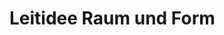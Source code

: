 # Leitidee Raum und Form


<!-- > **Bedeutsame Lerngegenstände** -->
<!-- > -->
<!-- > - Punkt, Strecke -->
<!-- > - Dreieck, Viereck -->
<!-- > - Winkel -->
<!-- > - Geometrische Körper -->
<!-- > - Vektor -->
<!-- > - Skalarprodukt -->
<!-- > - Gerade, Ebene -->
<!-- > - Sätze am Kreis -->
<!-- > - Satzgruppe des Pythagoras -->
<!-- >   -->
<!-- > **Literaturempfehlungen**   -->
<!-- >  -->
<!-- > - @Franke2016: *Didaktik der Geometrie. In der Grundschule* -->
<!-- > - @Weigand2018: *Didaktik der Geometrie für die Sekundarstufe I* -->
<!-- > - @Tietze:2000: *Mathematikunterricht in der Sekundarstufe II. Band 2: Didaktik der Analytischen Geometrie und Linearen Algebra* -->


<!-- ## Übersicht zur Geometrie -->

<!-- Im Rahmen der Vorlesung wurde ein Übersichtsbild erstellt, in dem geometrische Objekte (gelb), Relationen (rot), Sätze (blau) und relevante Werkzeuge (grün) in Beziehung zueinander gesetzt werden (siehe Abbildung \@ref(fig:KonzeptRaumForm). Die Übersicht steht auch als [pdf-Datei](files/Stoffdidaktik-WiSe2122-AnhangR-KonzeptRaumForm.pdf) zur Verfügung. -->

<!-- ```{r KonzeptRaumForm, echo=FALSE, fig.cap="Übersicht zur Geometrie", fig.align='center', out.width='75%'} -->
<!-- knitr::include_graphics("pictures/D-KonzeptRaumForm.png") -->
<!-- ```   -->

<!-- Eine derartige Übersicht kann Ihnen bei der stoffdidaktischen Analyse helfen, fachliche Zusammenhänge im Blick zu behalten und Sie in der Spezifizierung und Strukturierung von Lerninhalten zu unterstützen. -->

<!-- ## Elementargeometrische Sätze -->

<!-- Elementargeometrische Sätze bieten eine gute Möglichkeit, Argumentieren und Beweisen auf verschiedenen Niveaus im Mathematikunterricht zu realisieren. -->

<!-- ### Innenwinkelsatz für Dreiecke -->

<!-- Dass die Innenwinkelsumme von (ebenen) Dreiecken stets $180°$ beträgt, lässt sich auf verschiedene Weisen plausibel machen und begründen. -->

<!-- Zunächst einmal ist es möglich, die Innenwinkel tatsächlich **auszumessen und zu addieren**. Dies ist besonders dann überzeugend, wenn die Schülerinnen und Schüler selbst ein beliebiges Dreieck zeichnen und daran ihre Messungen vornehmen. Aufgrund von Messungenauigkeiten wird es ggf. vorkommen, dass die Summe nicht exakt $180°$ beträgt, aber immerhin sollten sich alle Innenwinkelsummen in diesem Bereich bewegen. Ein nächster Schritt könnte die Nutzung **Dynamischer Geometriesoftware** sein, wo die Messungen und die Summe exakter bestimmt werden können. Dabei überzeugt weiterhin die Möglichkeit, das Dreieck selbst zu variieren und simultan zu erkennen, dass sich zwar die Größen der drei Innenwinkel ändern, nicht jedoch ihre Summe. -->

<!-- Auf enaktiver Ebene sind das **Abreißen von Ecken**^[Es ist darauf zu achten, dass wirklich *gerissen* und nicht *geschnitten* wird, weil sonst nicht mehr erkennbar ist, was die eigentliche Ecke war.] oder das **Aneinanderlegen zueinander kongruenter Dreiecke** mögliche Herangehensweisen, um einen gestreckten Winkel von $180°$ zu erzeugen (siehe Abbildung \@ref(fig:InnenwinkelReissen)). -->


<!-- (ref:citeInnenwinkelReissen) Innenwinkelsumme enaktiv bestimmen [@Etzold2014a 32] -->

<!-- ```{r InnenwinkelReissen, echo=FALSE, fig.cap="(ref:citeInnenwinkelReissen)", fig.align='center', out.width='75%'} -->
<!-- knitr::include_graphics("pictures/C-InnenwinkelReissen.png") -->
<!-- ``` -->



<!-- Gegenüber dem Messen und Rechnen hat dieses Vorgehen, insbesondere das Aneinanderlegen, die Besonderheit, dass daran schon eine allgemeine Beweisidee sichtbar wird. Dies ist auch der Fall, wenn man einen **Stift im Inneren des Dreiecks wandern**, der, wenn er alle Ecken einmal abgelaufen ist, insgesamt eine halbe Drehung (also um $180°$) vollführt hat (siehe Abbildung \@ref(fig:InnenwinkelStift)). -->


<!-- ```{r InnenwinkelStift, echo=FALSE, fig.cap="Innenwinkelsumme mit Stiftbewegung erfahren", fig.align='center', out.width='50%'} -->
<!-- knitr::include_graphics("pictures/C-InnenwinkelStift.gif") -->
<!-- ``` -->

<!-- Für den eigentlichen Beweis kann man parallel zu einer Dreiecksseite einen Gerade durch den gegenüberliegenden Punkt zeichnen (siehe Abbildung \@ref(fig:InnenwinkelBeweisfigure)) und den gestreckten Winkel von $180°$ mithilfe Wechselwinkelsatzes begründen. -->


<!-- ```{r InnenwinkelBeweisfigure, echo=FALSE, fig.cap="Beweisfigur des Innenwinkelsatzes für Dreiecke", fig.align='center', out.width='75%'} -->
<!-- knitr::include_graphics("pictures/C-InnenwinkelBeweisfigur.png") -->
<!-- ``` -->

<!-- ### Sätze am Kreis -->

<!-- #### Zentri-Peripheriewinkelsatz -->

<!-- Der Zentri-Peripheriewinkelsatz besagt, dass der Zentriwinkel über der Sehne eines Kreises stets doppelt so groß ist wie ein Peripheriewinkel auf derselben Seite derselben Sehne (siehe Abbildung \@ref(fig:Zentri)). -->

<!-- ```{r Zentri, echo=FALSE, fig.cap="Zentriwinkel (rot) und Peripheriewinkel (blau) auf derselben Seite über derselben Kreissehne", fig.align='center', out.width='75%'} -->
<!-- knitr::include_graphics("pictures/C-Zentri.png") -->
<!-- ``` -->


<!-- Um diesen Satz zu beweisen, bedarf es vielfältiger Heurismen, wie das Zeichnen geeigneter Hilfslinien (Radius), die Bezugnahme auf bekannte Sätze (Basiswinkelsatz im gleichschenkligen Dreieck, Innenwinkelsatz im Dreieck) und das Erkennen der Gleichheit von Termen. -->


<!-- ```{r ZentriBeweis, echo=FALSE, fig.cap="Beweisfigur des Zentri-Peripherwiewinkelsatzes", fig.align='center', out.width='75%'} -->
<!-- knitr::include_graphics("pictures/C-ZentriBeweis.png") -->
<!-- ``` -->

<!-- Mit den Farben der Winkel aus Abbildung \@ref(fig:ZentriBeweis) gilt dann in den jeweiligen Dreiecken: -->

<!-- $$ -->
<!-- \begin{aligned} -->
<!-- 2\cdot \mathrm{\color{green}{grün}} + 2\cdot \mathrm{\color{orange}{orange}} + 2\cdot \mathrm{\color{purple}{lila}}  &= 180°\\ -->
<!--  \mathrm{\color{red}{rot}} + 2\cdot \mathrm{\color{purple}{lila}} &= 180° -->
<!-- \end{aligned} -->
<!-- $$ -->

<!-- Daraus folgt aus dem Vergleich der beiden Zeilen direkt die Aussage des Satzes: -->

<!-- $$\begin{aligned} -->
<!-- \mathrm{\color{red}{rot}} &= 2\cdot \mathrm{\color{green}{grün}} + 2\cdot \mathrm{\color{orange}{orange}} \\ -->
<!-- \mathrm{\color{red}{rot}} &= 2\cdot (\mathrm{\color{green}{grün}} +  \mathrm{\color{orange}{orange}}) \\ -->
<!-- \mathrm{\color{red}{rot}} &= 2\cdot \mathrm{\color{blue}{blau}} -->
<!-- \end{aligned} -->
<!-- $$ -->
<!-- Da der Satz selbst für den weiteren Schulunterricht keine so hohe Bedeutung hat, müssen Sie als Lehrkraft besonders abwägen, ob Sie diesen Beweis besprechen wollen -- auch abhängig von Ihrer Lerngruppe. Im Sinne der Schulung von Heurismen in der Geometrie hat er aber durchaus Potenzial. -->

<!-- #### Peripheriewinkelsatz -->

<!-- Der Peripheriewinkelsatz besagt, dass alle Peripheriewinkel auf derselben Seite über derselben Sehne eines Kreises gleich groß sind. Eine Erkundung dieses Satzes ist -- wie beim Innenwinkelsatz für Dreiecke -- bspw. mit Dynamischer Geometriesoftware möglich, indem bei Bewegung des Punktes auf dem Kreis der Peripherwiewinkel permanent gemessen wird.  -->

<!-- Formal folgt der Satz direkt aus dem Zentri-Peripherwiewinkelsatz, da der Zentriwinkel bei fester Sehne gleich groß bleibt. -->


<!-- #### Satz des Thales  -->

<!-- Eine weitere direkte Folgerung aus dem Zentri-Peripherwiewinkelsatz ist der Satz des Thales, also dass Peripheriewinkel über dem Durchmesser eines Kreises stets $90°$ betragen. Dies liegt daran, dass der Zentriwinkel in diesem Fall $180°$ beträgt (siehe Abbildung \@ref(fig:Thales)). -->

<!-- ```{r Thales, echo=FALSE, fig.cap="Peripheriewinkel über dem Durchmesser eines Kreises", fig.align='center', out.width='75%'} -->
<!-- knitr::include_graphics("pictures/C-Thales.png") -->
<!-- ``` -->

<!-- Der Zusammenhang zwischen Satz des Thales und Zentri-Peripherwiewinkelsatz sollte v. a. dann hergestellt werden, wenn der Zentri-Peripherwiewinkelsatz intensiv behandelt worden ist. Alternativ lässt sich der Satz des Thales auch direkt beweisen -- und das ist als Spezielfall sogar einfacher als der Beweis des Zentri-Peripherwiewinkelsatzes. Abbildung \@ref(fig:ThalesBeweis) zeigt einen Lückentext-Beweis, wie er von Schülerinnen und Schülern durchgeführt werden könnte. -->


<!-- (ref:citeThalesBeweis) Lückentext-Beweis des Satz des Thales [@Wennekers2016 173] -->

<!-- ```{r ThalesBeweis, echo=FALSE, fig.cap="(ref:citeThalesBeweis)", fig.align='center', out.width='75%'} -->
<!-- knitr::include_graphics("pictures/C-ThalesBeweis.png") -->
<!-- ``` -->

